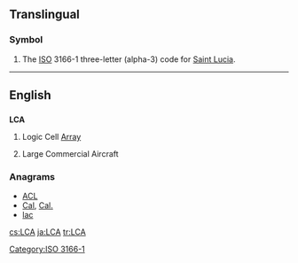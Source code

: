 ==Translingual==

===Symbol===
{{head|mul|symbol}}
# The [[ISO]] 3166-1 three-letter (alpha-3) code for [[Saint Lucia]].

[[Category:ISO 3166-1]]
----
==English==

==={{initialism}}===
'''LCA'''

# Logic Cell [[array|Array]]
# {{aviation}} Large Commercial Aircraft

===Anagrams===
* [[ACL#English|ACL]] 
* [[Cal#English|Cal]], [[Cal.#English|Cal.]]
* [[lac#English|lac]]

[[cs:LCA]]
[[ja:LCA]]
[[tr:LCA]]